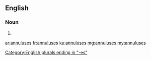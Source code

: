 ==English==

===Noun===
{{head|en|plural}}

# {{plural of|annulus|lang=en|nocat=1}}

[[Category:English plurals ending in "-es"]]

[[ar:annuluses]]
[[fr:annuluses]]
[[ku:annuluses]]
[[mg:annuluses]]
[[my:annuluses]]